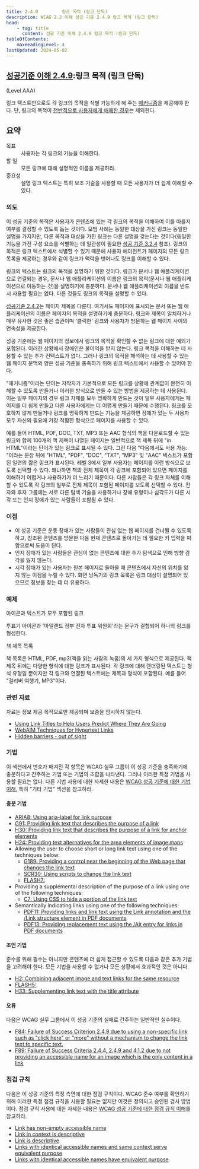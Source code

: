 ```yaml
---
title: 2.4.9         링크 목적 (링크 단독)
description: WCAG 2.2 이해 성공 기준 2.4.9 링크 목적 (링크 단독)
head:
    - tag: title
      content: 성공 기준 이해 2.4.9 링크 목적 (링크 단독)
tableOfContents:
    maxHeadingLevel: 4
lastUpdated: 2024-05-02
---
```



## [성공기준 이해 2.4.9](https://w3.org/TR/WCAG22#link-purpose-link-only):링크 목적 (링크 단독) 

(Level AAA)

<Card title="성공 기준(SC)"></Card>

링크 텍스트만으로도 각 링크의 목적을 식별 가능하게 해 주는 [매커니즘](../../glossary/mechanism)을 제공해야 한다. 단, 링크의 목적이 [전반적으로 사용자에게 애매한 경우](../../glossary/ambiguous-to-users-in-general)는 제외한다.

## 요약

<dl>
<dt>목표</dt>
<dd>사용자는 각 링크의 기능을 이해한다.</dd>
<dt>할 일</dt>
<dd>모든 링크에 대해 설명적인 이름을 제공하라.</dd>
<dt>중요성</dt>
<dd>설명 링크 텍스트는 특히 보조 기술을 사용할 때 모든 사용자가 더 쉽게 이해할 수 있다.</dd>
</dl>

### 의도

이 성공 기준의 목적은 사용자가 콘텐츠에 있는 각 링크의 목적을 이해하여 이를 따를지 여부를 결정할 수 있도록 돕는 것이다. 모범 사례는 동일한 대상을 가진 링크는 동일한 설명을 가지지만, 다른 목적과 대상을 가진 링크는 다른 설명을 갖는다는 것이다(동일한 기능을 가진 구성 요소를 식별하는 데 일관성이 필요한 [성공 기준 3.2.4](consistent-identification) 참조). 링크의 목적은 링크 텍스트에서 식별할 수 있기 때문에 사용자 에이전트가 페이지의 모든 링크 목록을 제공하는 경우와 같이 링크가 맥락을 벗어나도 링크를 이해할 수 있다.

링크의 텍스트는 링크의 목적을 설명하기 위한 것이다. 링크가 문서나 웹 애플리케이션으로 연결되는 경우, 문서나 웹 애플리케이션의 이름은 링크의 목적(문서나 웹 애플리케이션으로 이동하는 것)을 설명하기에 충분하다. 문서나 웹 애플리케이션의 이름을 반드시 사용할 필요는 없다. 다른 것들도 링크의 목적을 설명할 수 있다.

[성공기준 2.4.2](page-titled)는 페이지 제목을 다룬다. 여기서도 페이지에 표시되는 문서 또는 웹 애플리케이션의 이름은 페이지의 목적을 설명하기에 충분하다. 링크와 제목이 일치하거나 매우 유사한 것은 좋은 습관이며 '클릭한' 링크와 사용자가 방문하는 웹 페이지 사이의 연속성을 제공한다.

성공 기준에는 웹 페이지의 정보에서 링크의 목적을 확인할 수 없는 링크에 대한 예외가 포함된다. 이러한 상황에서 장애인은 불이익을 받지 않는다. 링크 목적을 이해하는 데 사용할 수 있는 추가 컨텍스트가 없다. 그러나 링크의 목적을 해석하는 데 사용할 수 있는 웹 페이지 문맥의 양은 성공 기준을 충족하기 위해 링크 텍스트에서 사용할 수 있어야 한다.

"매커니즘"이라는 단어는 저작자가 기본적으로 모든 링크를 상황에 관계없이 완전히 이해할 수 있도록 만들거나 이러한 방식으로 만들 수 있는 방법을 제공하는 데 사용된다. 이는 일부 페이지의 경우 링크 자체를 모두 명확하게 만드는 것이 일부 사용자에게는 페이지를 더 쉽게 만들고 다른 사용자에게는 더 어렵게 만들기 때문에 수행된다. 링크를 모호하지 않게 만들거나 링크를 명확하게 만드는 기능을 제공하면 장애가 있는 두 사용자 모두 자신의 필요에 가장 적합한 형식으로 페이지를 사용할 수 있다.

예를 들어 HTML, PDF, DOC, TXT, MP3 또는 AAC 형식의 책을 다운로드할 수 있는 링크와 함께 100개의 책 제목이 나열된 페이지는 일반적으로 책 제목 뒤에 "in HTML"이라는 단어가 있는 링크로 표시될 수 있다. 그런 다음 "다음에서도 사용 가능: "이라는 문장 뒤에 "HTML", "PDF", "DOC", "TXT", "MP3" 및 "AAC" 텍스트가 포함된 일련의 짧은 링크가 표시된다. 레벨 3에서 일부 사용자는 페이지를 이런 방식으로 보도록 선택할 수 있다. 왜냐하면 책의 전체 제목이 각 링크에 포함되어 있으면 페이지를 이해하기 어렵거나 사용하기가 더 느리기 때문이다. 다른 사람들은 각 링크 자체를 이해할 수 있도록 각 링크의 일부로 전체 제목이 포함된 페이지를 보도록 선택할 수 있다. 전자와 후자 그룹에는 서로 다른 탐색 기술을 사용하거나 장애 유형이나 심각도가 다른 시각 또는 인지 장애가 있는 사람들이 포함될 수 있다.

### 이점

*   이 성공 기준은 운동 장애가 있는 사람들이 관심 없는 웹 페이지를 건너뛸 수 있도록 하고, 참조된 콘텐츠를 방문한 다음 현재 콘텐츠로 돌아가는 데 필요한 키 입력을 피함으로써 도움이 된다.
*   인지 장애가 있는 사람들은 관심이 없는 콘텐츠에 대한 추가 탐색으로 인해 방향 감각을 잃지 않는다.
*   시각 장애가 있는 사용자는 원본 페이지로 돌아올 때 콘텐츠에서 자신의 위치를 ​​잃지 않는 이점을 누릴 수 있다. 화면 낭독기의 링크 목록은 링크 대상이 설명되어 있으므로 정보를 찾는 데 더 유용하다.

### 예제

아이콘과 텍스트가 모두 포함된 링크

투표기 아이콘과 '아일랜드 정부 전자 투표 위원회'라는 문구가 결합되어 하나의 링크를 형성한다.

책 제목 목록

책 목록은 HTML, PDF, mp3(책을 읽는 사람의 녹음)의 세 가지 형식으로 제공된다. 책 제목 뒤에는 다양한 형식에 대한 링크가 표시된다. 각 링크에 대해 렌더링된 텍스트는 형식 유형일 뿐이지만 각 링크와 연결된 텍스트에는 제목과 형식이 포함된다. 예를 들어 "걸리버 여행기, MP3"이다.

### 관련 자료

자료는 정보 제공 목적으로만 제공되며 보증을 암시하지 않는다.

*   [Using Link Titles to Help Users Predict Where They Are Going](https://www.nngroup.com/articles/using-link-titles-to-help-users-predict-where-they-are-going/)
*   [WebAIM Techniques for Hypertext Links](http://webaim.org/techniques/hypertext/)
*   [Hidden barriers - out of sight](http://www.rnib.org.uk/blogs/expert-series?Name=Hidden%20barriers)

### 기법

이 섹션에서 번호가 매겨진 각 항목은 WCAG 실무 그룹이 이 성공 기준을 충족하기에 충분하다고 간주하는 기법 또는 기법의 조합을 나타낸다. 그러나 이러한 특정 기법을 사용할 필요는 없다. 다른 기법 사용에 대한 자세한 내용은 [WCAG 성공 기준에 대한 기법 이해](../understanding-techniques), 특히 "기타 기법" 섹션을 참고하라.

#### 충분 기법

*   [ARIA8: Using aria-label for link purpose](https://www.w3.org/WAI/WCAG22/Techniques/aria/ARIA8)
*   [G91: Providing link text that describes the purpose of a link](https://www.w3.org/WAI/WCAG22/Techniques/general/G91)
*   [H30: Providing link text that describes the purpose of a link for anchor elements](https://www.w3.org/WAI/WCAG22/Techniques/html/H30)
*   [H24: Providing text alternatives for the area elements of image maps](https://www.w3.org/WAI/WCAG22/Techniques/html/H24)
*   Allowing the user to choose short or long link text using one of the techniques below:
    *   [G189: Providing a control near the beginning of the Web page that changes the link text](https://www.w3.org/WAI/WCAG22/Techniques/general/G189)
    *   [SCR30: Using scripts to change the link text](https://www.w3.org/WAI/WCAG22/Techniques/client-side-script/SCR30)
    *   [FLASH7:](https://www.w3.org/WAI/WCAG22/Techniques//FLASH7)
*   Providing a supplemental description of the purpose of a link using one of the following techniques:
    *   [C7: Using CSS to hide a portion of the link text](https://www.w3.org/WAI/WCAG22/Techniques/css/C7)
*   Semantically indicating links using one of the following techniques:
    *   [PDF11: Providing links and link text using the Link annotation and the /Link structure element in PDF documents](https://www.w3.org/WAI/WCAG22/Techniques/pdf/PDF11)
    *   [PDF13: Providing replacement text using the /Alt entry for links in PDF documents](https://www.w3.org/WAI/WCAG22/Techniques/pdf/PDF13)

#### 조언 기법

준수를 위해 필수는 아니지만 콘텐츠에 더 쉽게 접근할 수 있도록 다음과 같은 추가 기법을 고려해야 한다. 모든 기법을 사용할 수 없거나 모든 상황에서 효과적인 것은 아니다.

*   [H2: Combining adjacent image and text links for the same resource](https://www.w3.org/WAI/WCAG22/Techniques/html/H2)
*   [FLASH5:](https://www.w3.org/WAI/WCAG22/Techniques//FLASH5)
*   [H33: Supplementing link text with the title attribute](https://www.w3.org/WAI/WCAG22/Techniques/html/H33)

#### 오류

다음은 WCAG 실무 그룹에서 이 성공 기준의 실패로 간주하는 일반적인 실수이다.

*   [F84: Failure of Success Criterion 2.4.9 due to using a non-specific link such as "click here" or "more" without a mechanism to change the link text to specific text.](https://www.w3.org/WAI/WCAG22/Techniques/failures/F84)
*   [F89: Failure of Success Criteria 2.4.4, 2.4.9 and 4.1.2 due to not providing an accessible name for an image which is the only content in a link](https://www.w3.org/WAI/WCAG22/Techniques/failures/F89)

### 점검 규칙

다음은 이 성공 기준의 특정 측면에 대한 점검 규칙이다. WCAG 준수 여부를 확인하기 위해 이러한 특정 점검 규칙을 사용할 필요는 없지만 이것은 정의되고 승인된 검사 방법이다. 점검 규칙 사용에 대한 자세한 내용은 [WCAG 성공 기준에 대한 점검 규칙 이해](understanding-act-rules.html)를 참고하라.

*   [Link has non-empty accessible name](https://www.w3.org/WAI/standards-guidelines/act/rules/c487ae/)
*   [Link in context is descriptive](https://www.w3.org/WAI/standards-guidelines/act/rules/5effbb/proposed/)
*   [Link is descriptive](https://www.w3.org/WAI/standards-guidelines/act/rules/aizyf1/proposed/)
*   [Links with identical accessible names and same context serve equivalent purpose](https://www.w3.org/WAI/standards-guidelines/act/rules/fd3a94/proposed/)
*   [Links with identical accessible names have equivalent purpose](https://www.w3.org/WAI/standards-guidelines/act/rules/b20e66/proposed/)

